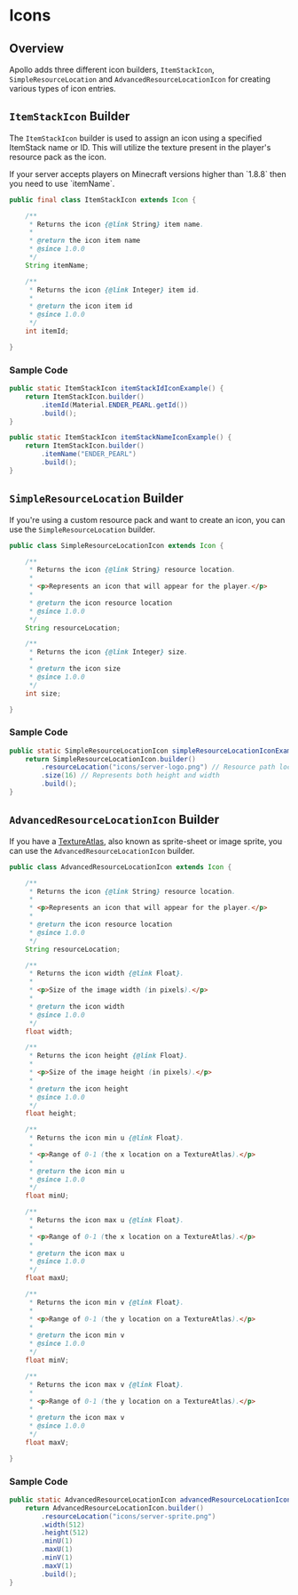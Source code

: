 
# Icons

## Overview

Apollo adds three different icon builders, `ItemStackIcon`, `SimpleResourceLocation` and `AdvancedResourceLocationIcon` for creating various types of icon entries.

## `ItemStackIcon` Builder

The `ItemStackIcon` builder is used to assign an icon using a specified ItemStack name or ID. This will utilize the texture present in the player's resource pack as the icon.

<Callout type="error">
  If your server accepts players on Minecraft versions higher than `1.8.8` then you need to use `itemName`.
</Callout>

```java
public final class ItemStackIcon extends Icon {

    /**
     * Returns the icon {@link String} item name.
     *
     * @return the icon item name
     * @since 1.0.0
     */
    String itemName;

    /**
     * Returns the icon {@link Integer} item id.
     *
     * @return the icon item id
     * @since 1.0.0
     */
    int itemId;

}
```

### Sample Code

```java
public static ItemStackIcon itemStackIdIconExample() {
    return ItemStackIcon.builder()
        .itemId(Material.ENDER_PEARL.getId())
        .build();
}

public static ItemStackIcon itemStackNameIconExample() {
    return ItemStackIcon.builder()
        .itemName("ENDER_PEARL")
        .build();
}
```

## `SimpleResourceLocation` Builder

If you're using a custom resource pack and want to create an icon, you can use the `SimpleResourceLocation` builder.

```java
public class SimpleResourceLocationIcon extends Icon {

    /**
     * Returns the icon {@link String} resource location.
     *
     * <p>Represents an icon that will appear for the player.</p>
     *
     * @return the icon resource location
     * @since 1.0.0
     */
    String resourceLocation;

    /**
     * Returns the icon {@link Integer} size.
     *
     * @return the icon size
     * @since 1.0.0
     */
    int size;

}
```

### Sample Code

```java
public static SimpleResourceLocationIcon simpleResourceLocationIconExample() {
    return SimpleResourceLocationIcon.builder()
        .resourceLocation("icons/server-logo.png") // Resource path location
        .size(16) // Represents both height and width
        .build();
}
```

## `AdvancedResourceLocationIcon` Builder

If you have a [TextureAtlas](https://en.wikipedia.org/wiki/Texture_atlas), also known as sprite-sheet or image sprite, you can use the `AdvancedResourceLocationIcon` builder.

```java
public class AdvancedResourceLocationIcon extends Icon {

    /**
     * Returns the icon {@link String} resource location.
     *
     * <p>Represents an icon that will appear for the player.</p>
     *
     * @return the icon resource location
     * @since 1.0.0
     */
    String resourceLocation;

    /**
     * Returns the icon width {@link Float}.
     *
     * <p>Size of the image width (in pixels).</p>
     *
     * @return the icon width
     * @since 1.0.0
     */
    float width;

    /**
     * Returns the icon height {@link Float}.
     *
     * <p>Size of the image height (in pixels).</p>
     *
     * @return the icon height
     * @since 1.0.0
     */
    float height;

    /**
     * Returns the icon min u {@link Float}.
     *
     * <p>Range of 0-1 (the x location on a TextureAtlas).</p>
     *
     * @return the icon min u
     * @since 1.0.0
     */
    float minU;

    /**
     * Returns the icon max u {@link Float}.
     *
     * <p>Range of 0-1 (the x location on a TextureAtlas).</p>
     *
     * @return the icon max u
     * @since 1.0.0
     */
    float maxU;

    /**
     * Returns the icon min v {@link Float}.
     *
     * <p>Range of 0-1 (the y location on a TextureAtlas).</p>
     *
     * @return the icon min v
     * @since 1.0.0
     */
    float minV;

    /**
     * Returns the icon max v {@link Float}.
     *
     * <p>Range of 0-1 (the y location on a TextureAtlas).</p>
     *
     * @return the icon max v
     * @since 1.0.0
     */
    float maxV;

}
```

### Sample Code

```java
public static AdvancedResourceLocationIcon advancedResourceLocationIconExample() {
    return AdvancedResourceLocationIcon.builder()
        .resourceLocation("icons/server-sprite.png")
        .width(512)
        .height(512)
        .minU(1)
        .maxU(1)
        .minV(1)
        .maxV(1)
        .build();
}
```
